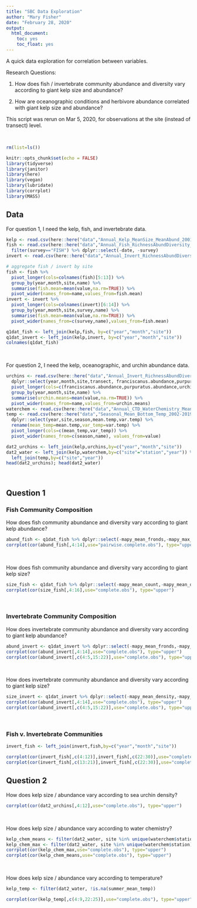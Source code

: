```yaml
---
title: "SBC Data Exploration"
author: "Mary Fisher"
date: "February 28, 2020"
output: 
  html_document:
    toc: yes
    toc_float: yes
---
```


A quick data exploration for correlation between variables.

Research Questions:

1. How does fish / invertebrate community abundance and diversity vary according to giant kelp size and abundance?

2. How are oceanographic conditions and herbivore abundance correlated with giant kelp size and abundance?

This script was rerun on Mar 5, 2020, for observations at the site (instead of transect) level.

<br>

```r
rm(list=ls())

knitr::opts_chunk$set(echo = FALSE)
library(tidyverse)
library(janitor)
library(here)
library(vegan)
library(lubridate)
library(corrplot)
library(MASS)
```



## Data 

For question 1, I need the kelp, fish, and invertebrate data.
```r
kelp <- read.csv(here::here("data","Annual_Kelp_MeanSize_MeanAbund_2001-2018.csv"))
fish <- read.csv(here::here("data","Annual_Fish_RichnessAbundDiversity_2001-2018.csv")) %>% 
  filter(survey=="FISH") %>% dplyr::select(-date, -survey)
invert <- read.csv(here::here("data","Annual_Invert_RichnessAbundDiversity_2001-2018.csv")) %>% dplyr::select(-date, -franciscanus.abundance,-purpuratus.abundance,-urchin.abundance)

# aggregate fish / invert by site
fish <- fish %>%
  pivot_longer(cols=colnames(fish)[5:13]) %>%
  group_by(year,month,site,name) %>%
  summarise(fish.mean=mean(value,na.rm=TRUE)) %>%
  pivot_wider(names_from=name,values_from=fish.mean)
invert <- invert %>%
  pivot_longer(cols=colnames(invert)[6:14]) %>%
  group_by(year,month,site,survey,name) %>%
  summarise(fish.mean=mean(value,na.rm=TRUE)) %>%
  pivot_wider(names_from=c(survey,name),values_from=fish.mean)

q1dat_fish <- left_join(kelp,fish, by=c("year","month","site"))
q1dat_invert <- left_join(kelp,invert, by=c("year","month","site"))
colnames(q1dat_fish)
```
<br>

For question 2, I need the kelp, oceanographic, and urchin abundance data.
```r
urchins <- read.csv(here::here("data","Annual_Invert_RichnessAbundDiversity_2001-2018.csv")) %>% 
  dplyr::select(year,month,site,transect, franciscanus.abundance,purpuratus.abundance,urchin.abundance) %>%
  pivot_longer(cols=c(franciscanus.abundance,purpuratus.abundance,urchin.abundance)) %>%
  group_by(year,month,site,name) %>%
  summarise(urchin.means=mean(value,na.rm=TRUE)) %>%
  pivot_wider(names_from=name,values_from=urchin.means)
waterchem <- read.csv(here::here("data","Annual_CTD_WaterChemistry_MeanMax_2000-2018.csv"))
temp <- read.csv(here::here("data","Seasonal_Mean_Bottom_Temp_2002-2019.csv")) %>%
  dplyr::select(year,site,season,mean.temp,var.temp) %>%
  rename(mean_temp=mean.temp,var_temp=var.temp) %>%
  pivot_longer(cols=c(mean_temp,var_temp)) %>%
  pivot_wider(names_from=c(season,name), values_from=value)

dat2_urchins <- left_join(kelp,urchins,by=c("year","month","site"))
dat2_water <- left_join(kelp,waterchem,by=c("site"="station","year")) %>%
  left_join(temp,by=c("site","year"))
head(dat2_urchins); head(dat2_water)
```
<br>




## Question 1

### Fish Community Composition
How does fish community abundance and diversity vary according to giant kelp abundance?

```r
abund_fish <- q1dat_fish %>% dplyr::select(-mapy_mean_fronds,-mapy_max_fronds,-mapy_mean_hld,-mapy_max_hld)
corrplot(cor(abund_fish[,4:14],use="pairwise.complete.obs"), type="upper")
```
<br>

How does fish community abundance and diversity vary according to giant kelp size?

```r
size_fish <- q1dat_fish %>% dplyr::select(-mapy_mean_count,-mapy_mean_density)
corrplot(cor(size_fish[,4:16],use="complete.obs"), type="upper")
```
<br>

### Invertebrate Community Composition
How does invertebrate community abundance and diversity vary according to giant kelp abundance?

```r
abund_invert <- q1dat_invert %>% dplyr::select(-mapy_mean_fronds,-mapy_max_fronds,-mapy_mean_hld,-mapy_max_hld)
corrplot(cor(abund_invert[,4:14],use="complete.obs"), type="upper")
corrplot(cor(abund_invert[,c(4:5,15:22)],use="complete.obs"), type="upper")
```
<br>

How does invertebrate community abundance and diversity vary according to giant kelp size?

```r
size_invert <- q1dat_invert %>% dplyr::select(-mapy_mean_density,-mapy_mean_count)
corrplot(cor(abund_invert[,4:14],use="complete.obs"), type="upper")
corrplot(cor(abund_invert[,c(4:5,15:22)],use="complete.obs"), type="upper")
```
<br>

### Fish v. Invertebrate Communities
```r
invert_fish <- left_join(invert,fish,by=c("year","month","site"))

corrplot(cor(invert_fish[,c(4:12)],invert_fish[,c(22:30)],use="complete.obs"), type="upper")
corrplot(cor(invert_fish[,c(13:21)],invert_fish[,c(22:30)],use="complete.obs"), type="upper")
```



## Question 2

How does kelp size / abundance vary according to sea urchin density?

```r
corrplot(cor(dat2_urchins[,4:12],use="complete.obs"), type="upper")
```
<br>

How does kelp size / abundance vary according to water chemistry?

```r
kelp_chem_means <- filter(dat2_water, site %in% unique(waterchem$station)) %>% dplyr::select(4:9,16:21)
kelp_chem_max <- filter(dat2_water, site %in% unique(waterchem$station)) %>% dplyr::select(4:15)
corrplot(cor(kelp_chem_max,use="complete.obs"), type="upper")
corrplot(cor(kelp_chem_means,use="complete.obs"), type="upper")
```
<br>

How does kelp size / abundance vary according to temperature?
```r
kelp_temp <- filter(dat2_water, !is.na(summer_mean_temp))

corrplot(cor(kelp_temp[,c(4:9,22:25)],use="complete.obs"), type="upper")
```






